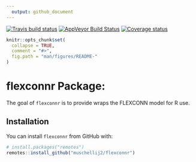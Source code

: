 ```yaml
---
  output: github_document
---
```


[![Travis build status](https://travis-ci.com/muschellij2/flexconnr.svg?branch=master)](https://travis-ci.com/muschellij2/flexconnr)
[![AppVeyor Build Status](https://ci.appveyor.com/api/projects/status/github/muschellij2/flexconnr?branch=master&svg=true)](https://ci.appveyor.com/project/muschellij2/flexconnr)
[![Coverage status](https://codecov.io/gh/muschellij2/flexconnr/branch/master/graph/badge.svg)](https://codecov.io/gh/muschellij2/flexconnr)
<!-- README.md is generated from README.Rmd. Please edit that file -->

```r
knitr::opts_chunk$set(
  collapse = TRUE,
  comment = "#>",
  fig.path = "man/figures/README-"
)
```
# flexconnr Package: 
The goal of `flexconnr` is to provide wraps the FLEXCONN model for R use.

## Installation

You can install `flexconnr` from GitHub with:

```r
# install.packages("remotes")
remotes::install_github("muschellij2/flexconnr")
```
